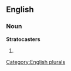 ==English==

===Noun===
'''Stratocasters'''

# {{plural of|[[Stratocaster]]}}

[[Category:English plurals]]